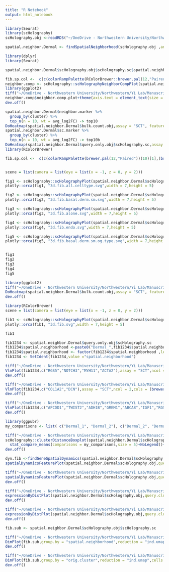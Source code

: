 ```yaml
---
title: "R Notebook"
output: html_notebook
---
```


```r
library(Seurat)
library(scHolography)
scHolography.obj <-readRDS("~/OneDrive - Northwestern University/Northwestern/Yi Lab/Manuscript/Code_2ndDraft/Human Skin/scHolography.obj_new.rds")

```

```r

spatial.neighbor.Dermal <- findSpatialNeighborhood(scHolography.obj ,annotationToUse = "celltype",query.cluster = c("Dermal"),orig.assay = "RNA")
```

```r
library(dplyr)
library(Seurat)

spatial.neighbor.Dermal$scHolography.obj$scHolography.sc$spatial.neighborhood[which(spatial.neighbor.Dermal$scHolography.obj$scHolography.sc$spatial.neighborhood%in%c(as.character(1:4)))] <- paste0("Dermal_",spatial.neighbor.Dermal$scHolography.obj$scHolography.sc$spatial.neighborhood[which(spatial.neighbor.Dermal$scHolography.obj$scHolography.sc$spatial.neighborhood%in%c(as.character(1:4)))])

fib.sp.col <-  c(c(colorRampPalette(RColorBrewer::brewer.pal(12,"Paired"))(10)[1],(RColorBrewer::brewer.pal(4,"Greens"))),colorRampPalette(RColorBrewer::brewer.pal(12,"Paired"))(10)[c(2,4:10)])
neighbor.comp <- scHolography::scHolographyNeighborCompPlot(spatial.neighbor.Dermal$scHolography.obj,annotationToUse = "spatial.neighborhood",query.cluster = paste0("Dermal_",1:4),color = fib.sp.col)
library(ggplot2)
tiff("~/OneDrive - Northwestern University/Northwestern/Yi Lab/Manuscript/Code_2ndDraft/Human Skin/Fib.spatial.neighbor.comp.tiff", units="in", width=5, height=6, res=600)
neighbor.comp$neighbor.comp.plot+theme(axis.text = element_text(size = 16,face = "bold"),axis.title.x = element_blank(),axis.title.y = element_text(size = 20,face = "bold") ,axis.text.x = element_text(angle = 30,hjust=1))+NoLegend()
dev.off()

```

```r
spatial.neighbor.Dermal$neighbor.marker %>%
  group_by(cluster) %>%
  top_n(n = 10, wt = avg_log2FC) -> top10
DoHeatmap(spatial.neighbor.Dermal$bulk.count.obj,assay = "SCT", features = top10$gene) + NoLegend()+viridis::scale_fill_viridis()
spatial.neighbor.Dermal$sc.marker %>%
  group_by(cluster) %>%
  top_n(n = 10, wt = avg_log2FC) -> top10b
DoHeatmap(spatial.neighbor.Dermal$query.only.obj$scHolography.sc,assay = "SCT", features = top10b$gene,group.by = "spatial.neighborhood") + NoLegend()+viridis::scale_fill_viridis()
library(RColorBrewer)

fib.sp.col <-  c(c(colorRampPalette(brewer.pal(12,"Paired"))(10)[1],(brewer.pal(4,"Greens"))),colorRampPalette(brewer.pal(12,"Paired"))(10)[c(2,4:10)])


scene = list(camera = list(eye = list(x = -1, z = 0, y = 2)))

fig1 <- scHolography::scHolographyPlot(spatial.neighbor.Dermal$scHolography.obj,color.by = "spatial.neighborhood",color = fib.sp.col)%>% plotly::layout(scene = scene)
plotly::orca(fig1, "3d.fib.all.celltype.svg",width = 7,height = 5)

fig2 <- scHolography::scHolographyPlot(spatial.neighbor.Dermal$scHolography.obj,color.by = "spatial.neighborhood",color = fib.sp.col, cells = which(spatial.neighbor.Dermal$scHolography.obj$scHolography.sc$celltype%in%c("Basal","Dermal","Smooth Muscle")))%>% plotly::layout(scene = scene)
plotly::orca(fig2, "3d.fib.basal.derm.sm.svg",width = 7,height = 5)

fig3 <- scHolography::scHolographyPlot(spatial.neighbor.Dermal$scHolography.obj,color.by = "spatial.neighborhood",color = fib.sp.col,cells = which(spatial.neighbor.Dermal$scHolography.obj$scHolography.sc$celltype%in%c("Dermal")))%>% plotly::layout(scene = scene)
plotly::orca(fig3, "3d.fib.alone.svg",width = 7,height = 5)

fig4 <- scHolography::scHolographyPlot(spatial.neighbor.Dermal$scHolography.obj,color.by = "spatial.neighborhood",color = fib.sp.col,cells = which(spatial.neighbor.Dermal$scHolography.obj$scHolography.sc$celltype%in%c("Dermal","Endothelial")))%>% plotly::layout(scene = scene)
plotly::orca(fig4, "3d.fib.endo.svg",width = 7,height = 5)

fig5 <- scHolography::scHolographyPlot(spatial.neighbor.Dermal$scHolography.obj,color.by = "celltype",cells = which(spatial.neighbor.Dermal$scHolography.obj$scHolography.sc$celltype%in%c("Basal","Dermal","Smooth Muscle")))%>% plotly::layout(scene = scene)
plotly::orca(fig5, "3d.fib.basal.derm.sm.og.type.svg",width = 7,height = 5)


fig1
fig2
fig3
fig4
fig5
```


```r
library(ggplot2)
tiff("~/OneDrive - Northwestern University/Northwestern/Yi Lab/Manuscript/Code_2ndDraft/Human Skin/Fib.spatial.neighbor.heatmap.tiff", units="in", width=8, height=9, res=300)
DoHeatmap(spatial.neighbor.Dermal$bulk.count.obj,assay = "SCT", features = top10$gene,group.colors = brewer.pal(4,"Greens")) + NoLegend()+viridis::scale_fill_viridis()+theme(axis.text = element_text(size = 16,face = "bold"))
dev.off()
```

```r
library(RColorBrewer)
scene = list(camera = list(eye = list(x = -1, z = 0, y = 2)))

fib1 <- scHolography::scHolographyPlot(spatial.neighbor.Dermal$scHolography.obj,color.by = "spatial.neighborhood",color = fib.sp.col,cells = which(spatial.neighbor.Dermal$scHolography.obj$scHolography.sc$celltype%in%c("Basal","Dermal","Endothelial","Smooth Muscle")))%>% plotly::layout(scene = scene)
plotly::orca(fib1, "3d.fib.svg",width = 7,height = 5)

fib1
```



```r
fib1234 <- spatial.neighbor.Dermal$query.only.obj$scHolography.sc
fib1234$spatial.neighborhood <-paste0("Dermal_",fib1234$spatial.neighborhood)
fib1234$spatial.neighborhood <- factor(fib1234$spatial.neighborhood ,levels = sort(unique(fib1234$spatial.neighborhood )))
fib1234 <- SetIdent(fib1234,value ="spatial.neighborhood")

tiff("~/OneDrive - Northwestern University/Northwestern/Yi Lab/Manuscript/Code_2ndDraft/Human Skin/Fib.peri.vln.mark.plot.tiff", units="in", width=5, height=5, res=300)
VlnPlot(fib1234,c("RGS5","NOTCH3","MYH11","ACTA2"),assay = "SCT",ncol = 2,cols = (brewer.pal(4,"Greens")))
dev.off()

tiff("~/OneDrive - Northwestern University/Northwestern/Yi Lab/Manuscript/Code_2ndDraft/Human Skin/Fib.1234.col.vln.mark.plot.tiff", units="in", width=5, height=2.5, res=300)
VlnPlot(fib1234,c("COL1A2","DCN"),assay = "SCT",ncol = 2,cols = (brewer.pal(4,"Greens")))
dev.off()

```
```r
tiff("~/OneDrive - Northwestern University/Northwestern/Yi Lab/Manuscript/Code_2ndDraft/Human Skin/Fib.1234.four.stack.vln.mark.plot.tiff", units="in", width=5, height=6, res=600)
VlnPlot(fib1234,c("APCDD1","TWIST2","ADH1B","GREM1","ABCA8","IGF1","RGS5","NOTCH3"),assay = "SCT",stack = T,flip = T)+NoLegend()+theme(axis.text = element_text(size = 16,face = "bold"),axis.title.x = element_blank(),axis.title.y = element_text(size = 16,face = "bold") ,axis.text.x = element_text(angle = 30,hjust=1))+scale_fill_manual(values = c("#EDF8E9","#EDF8E9", "#BAE4B3" ,"#BAE4B3" ,"#74C476","#74C476", "#238B45", "#238B45"))
dev.off()
```

```r
library(ggpubr)
my_comparisons <- list( c("Dermal_1", "Dermal_2"), c("Dermal_2", "Dermal_3"), c("Dermal_3", "Dermal_4") )

tiff("~/OneDrive - Northwestern University/Northwestern/Yi Lab/Manuscript/Code_2ndDraft/Human Skin//clusterDist.Fib1.2.3.4.to.4_rev.tiff", units="in", width=5, height=5, res=600)
scHolography::clusterDistanceBoxplot(spatial.neighbor.Dermal$scHolography.obj,annotationToUse = "spatial.neighborhood",query.cluster.list = (paste0("Dermal_",c(1:4))),reference.cluster = c("Dermal_4"))+ggplot2::scale_fill_manual(values = (brewer.pal(4,"Greens"))[1:4])+ 
  stat_compare_means(comparisons = my_comparisons,size = 5)+NoLegend()+theme(axis.text = element_text(size = 16,face = "bold"),axis.title.x = element_blank(),axis.title.y = element_text(size = 20,face = "bold") ,axis.text.x = element_text(angle = 45,hjust=1))+ylab("SMN Distance")
dev.off()


```

```r
dyn.fib <-findGeneSpatialDynamics(spatial.neighbor.Dermal$scHolography.obj,query.cluster = paste0("Dermal_",c(1:3)),ref.cluster = c("Smooth Muscle"),annotationToUse = "spatial.neighborhood",assayToUse = "SCT")
spatialDynamicsFeaturePlot(spatial.neighbor.Dermal$scHolography.obj,query.cluster = paste0("Dermal_",c(1:3)),ref.cluster = c("Smooth Muscle"),annotationToUse = "spatial.neighborhood",geneOI = c(head(dyn.fib)$gene,tail(dyn.fib)$gene),assayToUse = "SCT")
```

```r

tiff("~/OneDrive - Northwestern University/Northwestern/Yi Lab/Manuscript/Code_2ndDraft/Human Skin/Fib.spatial.neighbor.1-4.dyn.heat.tiff", units="in", width=12, height=8, res=300)
spatialDynamicsFeaturePlot(spatial.neighbor.Dermal$scHolography.obj,query.cluster=paste0("Dermal_",1:4),ref.cluster = c("Dermal_4"),annotationToUse = "spatial.neighborhood",geneOI = c("APCDD1","TWIST2","WNT5A","POSTN","SFRP2","GREM1","ADH1B","IGF1","ABCA8","CXCL12","MFAP5","RGS5","NOTCH3","ACTA2","MYH11"),assayToUse = "SCT",self.color = c((colorRampPalette(brewer.pal(12,"Paired"))(10)[1]),(brewer.pal(4,"Greens")),(colorRampPalette(brewer.pal(12,"Paired"))(10)[3:10])))
dev.off()
```


```r
tiff("~/OneDrive - Northwestern University/Northwestern/Yi Lab/Manuscript/Code_2ndDraft/Human Skin/Fib.spatial.neighbor.distal.col6a5.tiff", units="in", width=5, height=4, res=300)
expressionByDistPlot(spatial.neighbor.Dermal$scHolography.obj,query.cluster=paste0("Dermal_",1:3),ref.cluster = c("Smooth Muscle"),annotationToUse = "spatial.neighborhood",geneOI = "COL6A5",assayToUse = "SCT")
dev.off()

tiff("~/OneDrive - Northwestern University/Northwestern/Yi Lab/Manuscript/Code_2ndDraft/Human Skin/Fib.spatial.neighbor.proximal.mfap5.tiff", units="in", width=5, height=4, res=300)
expressionByDistPlot(spatial.neighbor.Dermal$scHolography.obj,query.cluster=paste0("Dermal_",1:3),ref.cluster = c("Smooth Muscle"),annotationToUse = "spatial.neighborhood",geneOI = "MFAP5",assayToUse = "SCT")
dev.off()
```

```r
fib.sub <- spatial.neighbor.Dermal$scHolography.obj$scHolography.sc

tiff("~/OneDrive - Northwestern University/Northwestern/Yi Lab/Manuscript/Code_2ndDraft/Human Skin//dermal.spatial.cluster.tiff", units="in", width=4, height=4, res=300)
DimPlot(fib.sub,group.by = "spatial.neighborhood",reduction = "ind.umap",cells = which(fib.sub$celltype%in%"Dermal"))+ggtitle("Spatial Neighborhoods")+scale_colour_manual(values = brewer.pal(4,"Greens"))+NoLegend()
dev.off()

tiff("~/OneDrive - Northwestern University/Northwestern/Yi Lab/Manuscript/Code_2ndDraft/Human Skin//dermal.seurat.cluster.tiff", units="in", width=4, height=4, res=300)
DimPlot(fib.sub,group.by = "orig.cluster",reduction = "ind.umap",cells = which(fib.sub$celltype%in%"Dermal"))+ggtitle("Seurat Cluster")+scale_color_brewer(palette = "Set1")+NoLegend()
dev.off()
```

